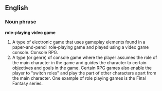 ==English==

===Noun phrase===
'''role-playing video game'''
# A type of electronic game that uses gameplay elements found in a paper-and-pencil role-playing game and played using a video game console.  Console RPG.
# A type (or genre) of console game where the player assumes the role of the main character in the game and guides the character to certain objectives and goals in the game.  Certain RPG games also enable the player to "switch roles" and play the part of other characters apart from the main character.  One example of role playing games is the Final Fantasy series.